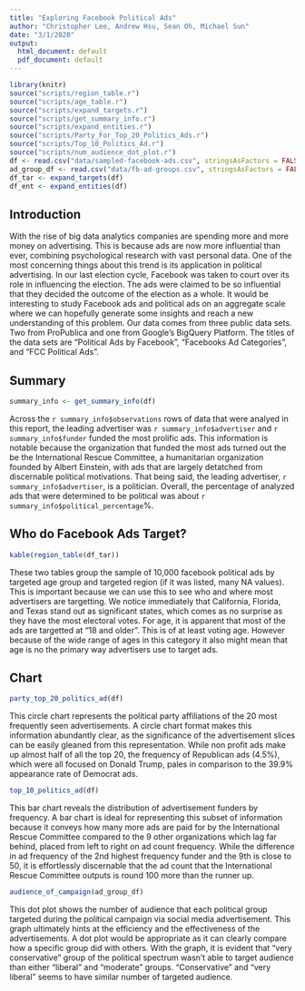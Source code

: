 ```yaml
---
title: "Exploring Facebook Political Ads"
author: "Christopher Lee, Andrew Hsu, Sean Oh, Michael Sun"
date: "3/1/2020"
output:
  html_document: default
  pdf_document: default
---
```

```r
library(knitr)
source("scripts/region_table.r")
source("scripts/age_table.r")
source("scripts/expand_targets.r")
source("scripts/get_summary_info.r")
source("scripts/expand_entities.r")
source("scripts/Party_For_Top_20_Politics_Ads.r")
source("scripts/Top_10_Politics_Ad.r")
source("scripts/num_audience_dot_plot.r")
df <- read.csv("data/sampled-facebook-ads.csv", stringsAsFactors = FALSE)
ad_group_df <- read.csv("data/fb-ad-groups.csv", stringsAsFactors = FALSE)
df_tar <- expand_targets(df)
df_ent <- expand_entities(df)
```

## Introduction
  With the rise of big data analytics companies are spending more and more money on advertising. This is because ads are now more influential than ever, combining psychological research with vast personal data. One of the most concerning things about this trend is its application in political advertising. In our last election cycle, Facebook was taken to court over its role in influencing the election. The ads were claimed to be so influential that they decided the outcome of the election as a whole. It would be interesting to study Facebook ads and political ads on an aggregate scale where we can hopefully generate some insights and reach a new understanding of this problem. Our data comes from three public data sets. Two from ProPublica and one from Google's BigQuery Platform. The titles of the data sets are "Political Ads by Facebook", "Facebooks Ad Categories", and "FCC Political Ads".
  
## Summary
```r
summary_info <- get_summary_info(df)
```
Across the `r summary_info$observations` rows of data that were analyed in this report, the leading advertiser was `r summary_info$advertiser` and `r summary_info$funder` funded the most prolific ads. This information is notable because the organization that funded the most ads turned out the be the International Rescue Committee, a humanitarian organization founded by Albert Einstein, with ads that are largely detatched from discernable political motivations. That being said, the leading advertiser, `r summary_info$advertiser`, is a politician. Overall, the percentage of analyzed ads that were determined to be political was about `r summary_info$political_percentage`%.

## Who do Facebook Ads Target?
```r
kable(region_table(df_tar))
```
These two tables group the sample of 10,000 facebook political ads by targeted age group and targeted region (if it was listed, many NA values). This is important because we can use this to see who and where most advertisers are targetting. We notice immediately that California, Florida, and Texas stand out as significant states, which comes as no surprise as they have the most electoral votes. For age, it is apparent that most of the ads are targetted at "18 and older". This is of at least voting age. However because of the wide range of ages in this category it also might mean that age is no the primary way advertisers use to target ads. 
  
## Chart
```r
party_top_20_politics_ad(df)
```

This circle chart represents the political party affiliations of the 20 most frequently seen advertisements. A circle chart format makes this information abundantly clear, as the significance of the advertisement slices can be easily gleaned from this representation. While non profit ads make up almost half of all the top 20, the frequency of Republican ads (4.5%), which were all focused on Donald Trump, pales in comparison to the 39.9% appearance rate of Democrat ads. 

```r
top_10_politics_ad(df)
```

This bar chart reveals the distribution of advertisement funders by frequency. A bar chart is ideal for representing this subset of information because it conveys how many more ads are paid for by the International Rescue Committee compared to the 9 other organizations which lag far behind, placed from left to right on ad count frequency. While the difference in ad frequency of the 2nd highest frequency funder and the 9th is close to 50, it is effortlessly discernable that the ad count that the International Rescue Committee outputs is round 100 more than the runner up. 

```r
audience_of_campaign(ad_group_df)
```
This dot plot shows the number of audience that each political group targeted during the political campaign via social media advertisement. This graph ultimately hints at the efficiency and the effectiveness of the advertisements. A dot plot would be appropriate as it can clearly compare how a specific group did with others. With the graph, it is evident that “very conservative” group of the political spectrum wasn’t able to target audience than either “liberal” and “moderate” groups. “Conservative” and “very liberal” seems to have similar number of targeted audience.
